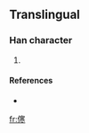 ==Translingual==

===Han character===
{{Han char|rn=9|rad=人|as=12|sn=14|four=|canj=人十廿卜 (OJTY)}}

# {{defn|Han|sort=人12}}

====References====
* {{Han ref|kx=0118.051|dkj=|dj=|hdz=|uh=348F|ud=13455|bh=|bd=}}

[[fr:㒏]]